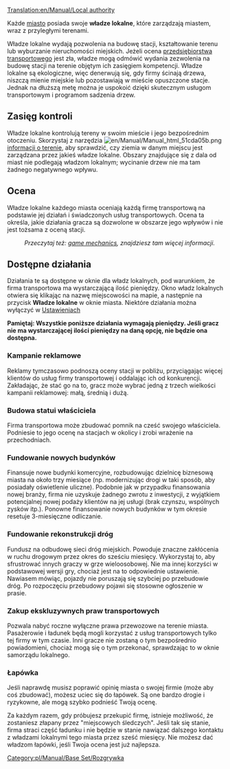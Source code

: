 [[Translation:en/Manual/Local authority]]
 
Każde [[pl/Manual/Miasta|miasto]] posiada swoje '''władze lokalne''', które zarządzają miastem, wraz z przyległymi terenami.

Władze lokalne wydają pozwolenia na budowę stacji, kształtowanie terenu lub wyburzanie nieruchomości miejskich. Jeżeli ocena [[pl/Manual/Firma transportowa|przedsiębiorstwa transportowego]] jest zła, władze mogą odmówić wydania zezwolenia na budowę stacji na terenie objętym ich zasięgiem kompetencji. Władze lokalne są ekologiczne, więc denerwują się, gdy firmy ścinają drzewa, niszczą mienie miejskie lub pozostawiają w mieście opuszczone stacje. Jednak na dłuższą metę można je uspokoić dzięki skutecznym usługom transportowym i programom sadzenia drzew.

==Zasięg kontroli==

Władze lokalne kontrolują tereny w swoim mieście i jego bezpośrednim otoczeniu. Skorzystaj z narzędzia [[File:en/Manual/Manual html 51cda05b.png]] [[pl/Manual/Informacja o terenie|informacji o terenie]], aby sprawdzić, czy ziemia w danym miejscu jest zarządzana przez jakieś władze lokalne. Obszary znajdujące się z dala od miast nie podlegają władzom lokalnym; wycinanie drzew nie ma tam żadnego negatywnego wpływu.

==Ocena==
Władze lokalne każdego miasta oceniają każdą firmę transportową na podstawie jej działań i świadczonych usług transportowych. Ocena ta określa, jakie działania gracza są dozwolone w obszarze jego wpływów i nie jest tożsama z oceną stacji.
:''Przeczytaj też: [[en/Manual/Game Mechanics/Main Page#local-authority-rating|game mechanics]], znajdziesz tam więcej informacji.''

==Dostępne działania==
Działania te są dostępne w oknie dla władz lokalnych, pod warunkiem, że firma transportowa ma wystarczającą ilość pieniędzy. Okno władz lokalnych otwiera się klikając na nazwę miejscowości na mapie, a następnie na przycisk '''Władze lokalne''' w oknie miasta. Niektóre działania można wyłączyć w [[pl/Manual/Base Set/Trains/Ustawienia/Środowisko#wladze-lokalne|Ustawieniach]]

'''Pamiętaj: Wszystkie poniższe działania wymagają pieniędzy. Jeśli gracz nie ma wystarczającej ilości pieniędzy na daną opcję, nie będzie ona dostępna.'''

===Kampanie reklamowe===
Reklamy tymczasowo podnoszą oceny stacji w pobliżu, przyciągając więcej klientów do usług firmy transportowej i oddalając ich od konkurencji. Zakładając, że stać go na to, gracz może wybrać jedną z trzech wielkości kampanii reklamowej: małą, średnią i dużą.

===Budowa statui właściciela===
Firma transportowa może zbudować pomnik na cześć swojego właściciela. Podniesie to jego ocenę na stacjach w okolicy i zrobi wrażenie na przechodniach.

===Fundowanie nowych budynków===
Finansuje nowe budynki komercyjne, rozbudowując dzielnicę biznesową miasta na około trzy miesiące (np. modernizując drogi w taki sposób, aby posiadały oświetlenie uliczne). Podobnie jak w przypadku finansowania nowej branży, firma nie uzyskuje żadnego zwrotu z inwestycji, z wyjątkiem potencjalnej nowej podaży klientów na jej usługi (brak czynszu, wspólnych zysków itp.). Ponowne finansowanie nowych budynków w tym okresie resetuje 3-miesięczne odliczanie.

===Fundowanie rekonstrukcji dróg===
Fundusz na odbudowę sieci dróg miejskich. Powoduje znaczne zakłócenia w ruchu drogowym przez okres do sześciu miesięcy. Wykorzystaj to, aby sfrustrować innych graczy w grze wieloosobowej. Nie ma innej korzyści w podstawowej wersji gry, chociaż jest na to odpowiednie ustawienie. Nawiasem mówiąc, pojazdy nie poruszają się szybciej po przebudowie dróg. Po rozpoczęciu przebudowy pojawi się stosowne ogłoszenie w prasie.

===Zakup ekskluzywnych praw transportowych===
Pozwala nabyć roczne wyłączne prawa przewozowe na terenie miasta. Pasażerowie i ładunek będą mogli korzystać z usług transportowych tylko tej firmy w tym czasie. Inni gracze nie zostaną o tym bezpośrednio powiadomieni, chociaż mogą się o tym przekonać, sprawdzając to w oknie samorządu lokalnego.

===Łapówka===
Jeśli naprawdę musisz poprawić opinię miasta o swojej firmie (może aby coś zbudować), możesz uciec się do łapówek. Są one bardzo drogie i ryzykowne, ale mogą szybko podnieść Twoją ocenę.

Za każdym razem, gdy próbujesz przekupić firmę, istnieje możliwość, że zostaniesz złapany przez "miejscowych śledczych". Jeśli tak się stanie, firma straci część ładunku i nie będzie w stanie nawiązać dalszego kontaktu z władzami lokalnymi tego miasta przez sześć miesięcy. Nie możesz dać władzom łapówki, jeśli Twoja ocena jest już najlepsza.

[[Category:pl/Manual/Base Set/Rozgrywka]]